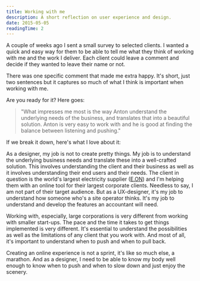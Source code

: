 ```yaml
---
title: Working with me
description: A short reflection on user experience and design.
date: 2015-05-05
readingTime: 2
---
```


A couple of weeks ago I sent a small survey to selected clients. I wanted a quick and easy way for them to be able to tell me what they think of working with me and the work I deliver. Each client could leave a comment and decide if they wanted to leave their name or not.

There was one specific comment that made me extra happy. It's short, just two sentences but it captures so much of what I think is important when working with me.

Are you ready for it? Here goes:

> "What impresses me most is the way Anton understand the underlying needs of the business, and translates that into a beautiful solution. Anton is very easy to work with and he is good at finding the balance between listening and pushing."

If we break it down, here's what I love about it:

As a designer, my job is not to create pretty things. My job is to understand the underlying business needs and translate these into a well-crafted solution. This involves understanding the client and their business as well as it involves understanding their end users and their needs. The client in question is the world's largest electricity supplier (<a href="http://www.eon.com/en.html" target="_blank">E.ON</a>) and I'm helping them with an online tool for their largest corporate clients. Needless to say, I am not part of their target audience. But as a UX-designer, it's my job to understand how someone who's a site operator thinks. It's my job to understand and develop the features an accountant will need.

Working with, especially, large corporations is very different from working with smaller start-ups. The pace and the time it takes to get things implemented is very different. It's essential to understand the possibilities as well as the limitations of any client that you work with. And most of all, it's important to understand when to push and when to pull back.

Creating an online experience is not a sprint, it's like so much else, a marathon. And as a designer, I need to be able to know my body well enough to know when to push and when to slow down and just enjoy the scenery.